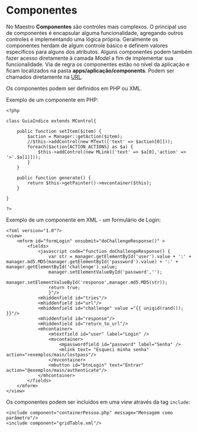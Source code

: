 <text xml:space="preserve">
= Componentes =
No Maestro '''Componentes''' são controles mais complexos. O principal uso de componentes é encapsular alguma funcionalidade, agregando outros controles e implementando uma lógica própria. 
Geralmente os componentes herdam de algum controle básico e definem valores específicos para alguns dos atributos.
Alguns componentes podem também fazer acesso diretamente à camada ''Model'' a fim de implementar sua funcionalidade.
Via de regra os componentes estão no nível da aplicação e ficam localizados na pasta '''apps/aplicação/components'''. Podem ser chamados diretamente na [[>guia/controlle/urlformat|URL]].

Os componentes podem ser definidos em PHP ou XML.

Exemplo de um componente em PHP:
<pre lang="php">
<?php

class GuiaIndice extends MControl{

    public function setItem($item) {
        $action = Manager::getAction($item);
        //$this->addControl(new MText(['text' => $action[0]]));
        foreach($action[ACTION_ACTIONS] as $a) {
            $this->addControl(new MLink(['text' => $a[0],'action' => '>'.$a[1]]));
        }
    }

    public function generate() {
        return $this->getPainter()->mvcontainer($this);
    }

}

?>
</pre>

Exemplo de um componente em XML - um formulário de Login:
<pre lang="xml">
<?xml version="1.0"?>
<view>
    <mform id="formLogin" onsubmit="doChallengeResponse()" >
        <fields>
            <javascript code="function doChallengeResponse() {
                var str = manager.getElementById('user').value + ':' + manager.md5.MD5(manager.getElementById('password').value) + ':' + manager.getElementById('challenge').value;
                manager.setElementValueById('password','');
                manager.setElementValueById('response',manager.md5.MD5(str));
                return true;
                }"/>
            <mhiddenfield id="tries"/>
            <mhiddenfield id="url"/>
            <mhiddenfield id="challenge" value ="{{ uniqid(rand()); }}"/>
            <mhiddenfield id="response"/>
            <mhiddenfield id="return_to_url"/>
            <mhcontainer>
                <mtextfield id="user" label="Login" />
                <mvcontainer>
                    <mpasswordfield id="password" label="Senha" />
                    <mlink text= "Esqueci minha senha" action=">exemplos/main/lostpass"/>
                </mvcontainer>
                <mbutton id="btnLogin" text="Entrar" action="@exemplos/main/authenticate"/>
            </mhcontainer>
        </fields>
    </mform>
</view>

</pre>

Os componentes podem ser incluidos em uma ''view'' através da tag <code>include</code>:
<pre lang="xml">
<include component="containerPessoa.php" message="Mensagem como parâmetro"/>
<include component="gridTable.xml"/>
</pre>


</text>